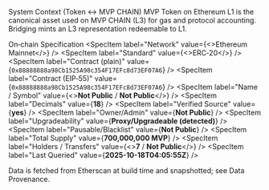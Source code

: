 <!-- markdownlint-disable MD041 -->

<Section>
  <AnimatedHeading as="h1">System Context (Token ↔ MVP CHAIN)</AnimatedHeading>
  <Lead>
    MVP Token on Ethereum L1 is the canonical asset used on MVP CHAIN (L3) for gas and protocol
    accounting. Bridging mints an L3 representation redeemable to L1.
  </Lead>

  <AnimatedHeading as="h2" className="mt-6">On‑chain Specification</AnimatedHeading>
  <SpecList>
    <SpecItem label="Network" value={<>Ethereum Mainnet</>} />
    <SpecItem label="Standard" value={<>ERC‑20</>} />
    <SpecItem label="Contract (plain)" value={<code>0x88888888a98Cb1525A98c354F17EFc8d73EF07A6</code>} />
    <SpecItem label="Contract (EIP‑55)" value={<code>0x88888888a98Cb1525A98c354F17EFc8d73EF07A6</code>} />
    <SpecItem label="Name / Symbol" value={<><strong>Not Public</strong> / <strong>Not Public</strong></>} />
    <SpecItem label="Decimals" value={<strong>18</strong>} />
    <SpecItem label="Verified Source" value={<strong>yes</strong>} />
    <SpecItem label="Owner/Admin" value={<strong>Not Public</strong>} />
    <SpecItem label="Upgradeability" value={<strong>Proxy/Upgradeable (detected)</strong>} />
    <SpecItem label="Pausable/Blacklist" value={<strong>Not Public</strong>} />
    <SpecItem label="Total Supply" value={<strong>700,000,000 MVP</strong>} />
    <SpecItem label="Holders / Transfers" value={<><strong>7</strong> / <strong>Not Public</strong></>} />
    <SpecItem label="Last Queried" value={<strong>2025-10-18T04:05:55Z</strong>} />
  </SpecList>

  <Callout type="note" className="mt-4">
    Data is fetched from Etherscan at build time and snapshotted; see Data Provenance.
  </Callout>
</Section>
